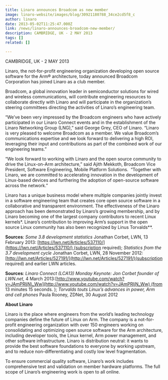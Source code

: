 ```yaml
---
title: Linaro announces Broadcom as new member
image: linaro-website/images/blog/30921180788_34ce2cd5f8_c
author: linaro
date: 2013-05-02T11:25:47.000Z
link: /news/linaro-announces-broadcom-new-member/
description: CAMBRIDGE, UK - 2 MAY 2013
tags: []
related: []

---
```


CAMBRIDGE, UK - 2 MAY 2013

Linaro, the not-for-profit engineering organization developing open source software for the Arm® architecture, today announced Broadcom Corporation has joined Linaro as a club member.

Broadcom, a global innovation leader in semiconductor solutions for wired and wireless communications, will contribute engineering resources to collaborate directly with Linaro and will participate in the organization’s steering committees directing the activities of Linaro’s engineering team.

“We’ve been very impressed by the Broadcom engineers who have actively participated in our Linaro Connect events and in the establishment of the Linaro Networking Group (LNG),” said George Grey, CEO of Linaro. “Linaro is very pleased to welcome Broadcom as a member. We value Broadcom’s communications expertise and we look forward to delivering a high ROI, leveraging their input and contributions as part of the combined work of our engineering teams.”

“We look forward to working with Linaro and the open source community to drive the Linux-on-Arm architecture,” said Ajith Mekkoth, Broadcom Vice President, Software Engineering, Mobile Platform Solutions.  “Together with Linaro, we are committed to accelerating innovation in the development of Linux-based devices and furthering the adoption of open-source software across the network.”

Linaro has a unique business model where multiple companies jointly invest in a software engineering team that creates core open source software in a collaborative and transparent environment. The effectiveness of the Linaro approach has been demonstrated by Linaro’s growing membership, and by Linaro becoming one of the largest company contributors to recent Linux kernels\*. Linaro’s contribution to improving Arm’s support in the open source Linux community has also been recognized by Linus Torvalds\*\*.

**Sources**: *Some 3.8 development statistics* Jonathan Corbet, LWN, 13 February 2013: [https://lwn.net/Articles/537110/](https://lwn.net/Articles/537110/) (subscription required); *Statistics from the 3.7 development cycle* Jonathan Corbet, LWN, 28 November 2012:[http://lwn.net/Articles/527191/](http://lwn.net/Articles/527191/)(subscription required) and earlier LWN articles.

**Sources**: *Linaro Connect (LCA13) Monday Keynote: Jon Corbet founder of LWN.net,* 4 March 2013:[http://www.youtube.com/watch?v=JAmPRljN\_Ww](http://www.youtube.com/watch?v=JAmPRljN_Ww) (from 13 minutes 15 seconds. ); *Torvalds touts Linux’s advances in power, Arm and cell phones* Paula Rooney, ZDNet, 30 August 2012

**About Linaro**

Linaro is the place where engineers from the world’s leading technology companies define the future of Linux on Arm. The company is a not-for-profit engineering organization with over 150 engineers working on consolidating and optimizing open source software for the Arm architecture, including developer tools, the Linux kernel, Arm power management, and other software infrastructure. Linaro is distribution neutral: it wants to provide the best software foundations to everyone by working upstream, and to reduce non-differentiating and costly low level fragmentation.

To ensure commercial quality software, Linaro’s work includes comprehensive test and validation on member hardware platforms. The full scope of Linaro’s engineering work is open to all online.
